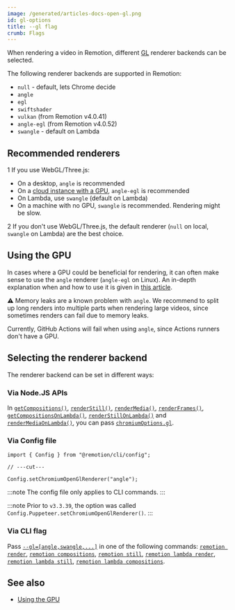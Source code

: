 ```yaml
---
image: /generated/articles-docs-open-gl.png
id: gl-options
title: --gl flag
crumb: Flags
---
```


When rendering a video in Remotion, different [GL](https://en.wikipedia.org/wiki/OpenGL) renderer backends can be selected.

The following renderer backends are supported in Remotion:

- <code>null</code> - default, lets Chrome decide
- <code>angle</code>
- <code>egl</code>
- <code>swiftshader</code>
- <code>vulkan</code> (from Remotion v4.0.41)
- <code>angle-egl</code> (from Remotion v4.0.52)
- <code>swangle</code> - default on Lambda

## Recommended renderers

<Step>1</Step> If you use WebGL/Three.js:

- On a desktop, `angle` is recommended
- On a [cloud instance with a GPU](/docs/miscellaneous/cloud-gpu), `angle-egl` is recommended
- On Lambda, use `swangle` (default on Lambda)
- On a machine with no GPU, `swangle` is recommended. Rendering might be slow.

<Step>2</Step> If you don't use WebGL/Three.js, the default renderer (<code>null</code> on local, <code>swangle</code> on Lambda) are the best choice.<br/>

## Using the GPU

In cases where a GPU could be beneficial for rendering, it can often make sense to use the <code>angle</code> renderer (<code>angle-egl</code> on Linux). An in-depth explanation when and how to use it is given in [this article](/docs/gpu).

⚠️ Memory leaks are a known problem with <code>angle</code>. We recommend to split up long renders into multiple parts when rendering large videos, since sometimes renders can fail due to memory leaks.

Currently, GitHub Actions will fail when using <code>angle</code>, since Actions runners don't have a GPU.

## Selecting the renderer backend

The renderer backend can be set in different ways:

### Via Node.JS APIs

In [`getCompositions()`](/docs/renderer/get-compositions#gl), [`renderStill()`](/docs/renderer/render-still#gl), [`renderMedia()`](/docs/renderer/render-media#gl), [`renderFrames()`](/docs/renderer/render-frames#gl), [`getCompositionsOnLambda()`](/docs/lambda/getcompositionsonlambda#gl), [`renderStillOnLambda()`](/docs/lambda/renderstillonlambda#gl) and [`renderMediaOnLambda()`](/docs/lambda/rendermediaonlambda#gl), you can pass [`chromiumOptions.gl`](/docs/renderer/render-still#gl).

### Via Config file

```tsx twoslash
import { Config } from "@remotion/cli/config";

// ---cut---

Config.setChromiumOpenGlRenderer("angle");
```

:::note
The config file only applies to CLI commands.
:::

:::note
Prior to `v3.3.39`, the option was called `Config.Puppeteer.setChromiumOpenGlRenderer()`.
:::

### Via CLI flag

Pass [`--gl=[angle,swangle,...]`](/docs/cli) in one of the following commands: [`remotion render`](/docs/cli/render), [`remotion compositions`](/docs/cli/compositions), [`remotion still`](/docs/cli/still), [`remotion lambda render`](/docs/lambda/cli/render), [`remotion lambda still`](/docs/lambda/cli/still), [`remotion lambda compositions`](/docs/lambda/cli/compositions).

## See also

- [Using the GPU](/docs/gpu)
